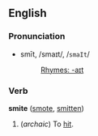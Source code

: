 ==English==
===Pronunciation===
*smīt, /smaɪt/, /<tt>smaIt</tt>/
*:[[Rhymes:English:-aɪt|Rhymes: -aɪt]]

===Verb===
'''smite''' ([[smote]], [[smitten]])

# (''archaic'') To [[hit]].